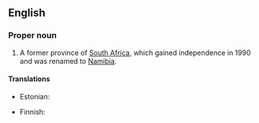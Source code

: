 ==English==
{{wikipedia}}

===Proper noun===
{{en-proper noun}}

# {{label|en|historical}} A former province of [[South Africa]], which gained independence in 1990 and was renamed to [[Namibia]].

====Translations====
{{trans-top|former province of South Africa}}
* Estonian: {{t|et|Edela-Aafrika}}
{{trans-mid}}
* Finnish: {{t|fi|Lounais-Afrikka}}
{{trans-bottom}}